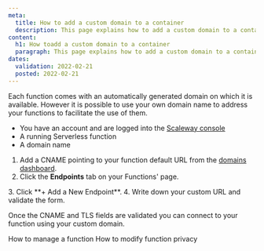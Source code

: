 ```yaml
---
meta:
  title: How to add a custom domain to a container
  description: This page explains how to add a custom domain to a container
content:
  h1: How toadd a custom domain to a container
  paragraph: This page explains how to add a custom domain to a container
dates:
  validation: 2022-02-21
  posted: 2022-02-21
---
```


Each function comes with an automatically generated domain on which it is available. However it is possible to use your own domain name to address your functions to facilitate the use of them.

<Message type="requirement">

- You have an account and are logged into the [Scaleway console](https://console.scaleway.com)
- A running Serverless function
- A domain name 

</Message>

1. Add a CNAME pointing to your function default URL from the [domains dashboard](/network/dns-cloud/how-to/manage-dns-records/).
2. Click the **Endpoints** tab on your Functions' page.
  <Lightbox src="scaleway-functions-domain.png" alt="" />
3. Click **+ Add a New Endpoint**.
4. Write down your custom URL and validate the form.

Once the CNAME and TLS fields are validated you can connect to your function using your custom domain.

<Navigation title="See Also">
  <PreviousButton to="/compute/containers/how-to/manage-a-function/">How to manage a function</PreviousButton>
  <NextButton to="/compute/containers/how-to/modify-container-privacy/">How to modify function privacy</NextButton>
</Navigation>